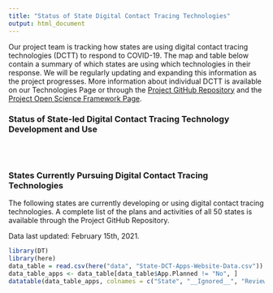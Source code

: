 ```yaml
---
title: "Status of State Digital Contact Tracing Technologies"
output: html_document
---
```


Our project team is tracking how states are using digital contact tracing technologies (DCTT) to respond to COVID-19. The map and table below contain a summary of which states are using which technologies in their response. We will be regularly updating and expanding this information as the project progresses. More information about individual DCTT is available on our Technologies Page or through the [Project GitHub Repository](https://github.com/Peter-Kedron/COVID-19-Geospatial-Technologies-For-Digital-Contact-Tracing) and the [Project Open Science Framework Page](https://osf.io/kpvbq/).

### Status of State-led Digital Contact Tracing Technology Development and Use
<br>

<center>
```r
```
</center>

### States Currently Pursuing Digital Contact Tracing Technologies
The following states are currently developing or using digital contact tracing technologies. A complete list of the plans and activities of all 50 states is available through the Project GitHub Repository.

Data last updated: February 15th, 2021.

```r
library(DT)
library(here)
data_table = read.csv(here("data", "State-DCT-Apps-Website-Data.csv"))
data_table_apps <- data_table[data_table$App.Planned != "No", ]
datatable(data_table_apps, colnames = c("State", "__Ignored__", "Review Date", "App Planned", "App Released As Of Review Date", "App Name", "Technology Used", "Google-Apple Technology?", "App Developers", "App URL"), rownames = FALSE, options = list(columnDefs = list(list(visible=FALSE, targets=c(1)))))
```

